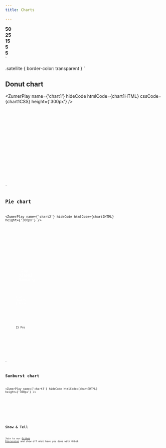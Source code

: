 ```yaml
---
title: Charts

---
```



<div class="bigbang">
  <div class="gravity-spot">
    <div class="orbit-3 ">
      <o-arc class="grow-1x  gap-0 " value="50" style="--o-color: var(--o-red)"></o-arc>
      <o-arc class="grow-1x gap-0  " value="25" style="--o-color: var(--o-orange);"></o-arc>
      <o-arc class="grow-1x  gap-0 " value="15" style="--o-color: var(--o-yellow)"></o-arc>
      <o-arc class="grow-1x  gap-0 " value="5" style="--o-color: var(--o-blue)"></o-arc>
      <o-arc class="grow-1x  gap-0 " value="5" style="--o-color: var(--o-green)"></o-arc>
    </div>
    <div class="orbit-3 ">
      <div class="satellite angle-90" style="font-size:15px; font-weight: bold;  color: var(--o-red-darker);">50</div>
      <div class="satellite angle-225" style="font-size:15px; font-weight: bold;  color: var(--o-orange-darker);">25</div>
      <div class="satellite angle-295" style="font-size:15px; font-weight: bold;  color: var(--o-yellow-darker);">15</div>
      <div class="satellite angle-333" style="font-size:15px; font-weight: bold;  color: var(--o-blue-darker);">5</div>
      <div class="satellite angle-350" style="font-size:15px; font-weight: bold;  color: var(--o-green-darker);">5</div>
    </div>
  </div>
</div>`

.satellite {
border-color: transparent
}
`

## Donut chart

<ZumerPlay name={'chart1'} hideCode htmlCode={chart1HTML}  cssCode={chart1CSS} height={'300px'} />

<Tabs>
  <TabItem label="HTML" icon="seti:html" >
    <Code code={chart1HTML} lang="html" wrap />
  </TabItem>
  <TabItem label="CSS" icon="seti:css">
    <Code code={chart1CSS} lang="css" wrap />
  </TabItem>
</Tabs>

<div class="bigbang">
  <div class="gravity-spot">
      <div class="orbit-2 ">
        <o-arc class="grow-2x gap-0" value="10" style="--o-color: var(--o-red)"></o-arc>
        <o-arc class="grow-2x gap-0" value="35" style="--o-color: var(--o-orange);"></o-arc>
        <o-arc class="grow-2x gap-0" value="25" style="--o-color: var(--o-yellow)"></o-arc>
        <o-arc class="grow-2x gap-0" value="15" style="--o-color: var(--o-green)"></o-arc>
        <o-arc class="grow-2x gap-0" value="15" style="--o-color: var(--o-indigo)"></o-arc>
      </div>
  </div>
</div>`


## Pie chart

<ZumerPlay name={'chart2'} hideCode htmlCode={chart2HTML}   height={'300px'} />

<Tabs>
  <TabItem label="HTML" icon="seti:html" >
    <Code code={chart2HTML} lang="html" wrap />
  </TabItem>
  
</Tabs>


<div class="bigbang">
  <div class="gravity-spot">
    <div class="orbit-2  " style="font-size: 12px; color: white">
      <o-arc class="grow-1x flip" value="55" style="--o-color: var(--o-blue)"> Apple</o-arc>
      <o-arc class="grow-1x flip"  value="20" style="--o-color: var(--o-indigo);">Xiaomi</o-arc>
      <o-arc class="grow-1x " value="25" style="--o-color: var(--o-pink)">Samsung</o-arc>
    </div>
    <div class="orbit-4 range-198 " style="font-size: 9px; color: white">
      <o-arc class="grow-0.9x" value="33" style="--o-color: var(--o-blue-light)">Ipad</o-arc>
      <o-arc class="grow-0.9x flip" value="37" style="--o-color: var(--o-blue-light)"> Watch</o-arc>
      <o-arc class="grow-0.9x flip" value="23" style="--o-color: var(--o-blue-light)">Iphone</o-arc>
      <o-arc class="grow-0.9x" value="7" style="--o-color: var(--o-blue-light)"></o-arc>
    </div>
    <div class="orbit-6 from-138 range-46 " style="font-size: 8px;">
      <o-arc class="grow-1x" value="10" style="--o-color: var(--o-blue-lighter)"></o-arc>
      <o-arc class="grow-1x" value="10" style="--o-color: var(--o-blue-lighter)"></o-arc>
      <o-arc class="grow-1x flip" value="30" style="--o-color: var(--o-blue-lighter) "> 15 Pro</o-arc>
      <o-arc class="grow-1x" value="10" style="--o-color: var(--o-blue-lighter)"></o-arc>
      <o-arc class="grow-1x" value="5" style="--o-color: var(--o-blue-lighter)"></o-arc>
      <o-arc class="grow-1x" value="5" style="--o-color: var(--o-blue-lighter)"></o-arc>
      <o-arc class="grow-1x" value="10" style="--o-color: var(--o-blue-lighter)"></o-arc>
      <o-arc class="grow-1x" value="5" style="--o-color: var(--o-blue-lighter)"></o-arc>
      <o-arc class="grow-1x" value="5" style="--o-color: var(--o-blue-lighter)"></o-arc>
      <o-arc class="grow-1x" value="10" style="--o-color: var(--o-blue-lighter)"></o-arc>
    </div>
  </div>
</div>`

## Sunburst chart

<ZumerPlay name={'chart3'} hideCode htmlCode={chart3HTML}  height={'300px'} />

<Tabs>
  <TabItem label="HTML" icon="seti:html" >
    <Code code={chart3HTML} lang="html" wrap />
  </TabItem>
  
</Tabs>

## Show & Tell

Join to our [Github Discussion](https://github.com/zumerlab/orbit/discussions/15)  and show off what have you done with Orbit.


